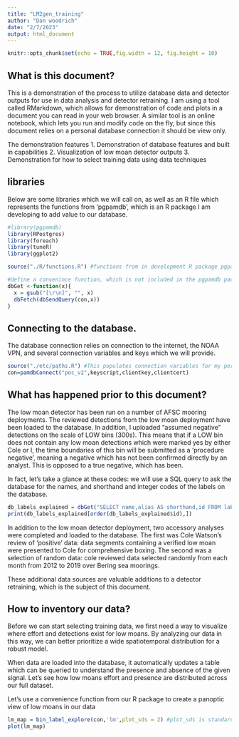 ```yaml
---
title: "LM2gen_training"
author: "Dan woodrich"
date: "2/7/2023"
output: html_document
---
```


```r
knitr::opts_chunk$set(echo = TRUE,fig.width = 12, fig.height = 10)
```

## What is this document? 

This is a demonstration of the process to utilize database data and detector outputs for use in data analysis and detector retraining. I am using a tool called RMarkdown, which allows for demonstration of code and plots in a document you can 
read in your web browser. A similar tool is an online notebook, which lets you run and modify code on the fly, but since this document relies on a personal database connection it should be view only. 

The demonstration features 
1. Demonstration of database features and built in capabilities
2. Visualization of low moan detector outputs
3. Demonstration for how to select training data using data techniques


## libraries

Below are some libraries which we will call on, as well as an R file which represents the functions from 'pgpamdb', which is an R package I am developing to add value to our database. 

```r
#library(pgpamdb) 
library(RPostgres)
library(foreach)
library(tuneR)
library(ggplot2)

source("./R/functions.R") #functions from in development R package pgpamdb

#define a convenince function, which is not included in the pgpamdb package
dbGet <-function(x){
  x = gsub("[\r\n]", "", x)
  dbFetch(dbSendQuery(con,x))
}

```
## Connecting to the database. 

The database connection relies on connection to the internet, the NOAA VPN, and several connection variables and keys which 
we will provide. 

```r
source("./etc/paths.R") #This populates connection variables for my personal user account to the database
con=pamdbConnect("poc_v2",keyscript,clientkey,clientcert)
```

## What has happened prior to this document? 

The low moan detector has been run on a number of AFSC mooring deployments. The reviewed detections from the low moan deployment have been loaded to the database. In addition, I uploaded "assumed negative" detections on the scale of LOW bins (300s). This means that if a LOW bin does not contain any low moan detections which were marked yes by either Cole or I, the time boundaries of this bin will be submitted as a 'procedure negative', meaning a negative which has not been confirmed directly by an analyst. This is opposed to a true negative, which has been. 

In fact, let's take a glance at these codes: we will use a SQL query to ask the database for the names, and shorthand and integer codes of the labels on the database. 

```r
db_labels_explained = dbGet("SELECT name,alias AS shorthand,id FROM label_codes")
print(db_labels_explained[order(db_labels_explained$id),])
```

In addition to the low moan detector deployment, two accessory analyses were completed and loaded to the database. The first was Cole Watson's review of 'positive' data: data segments containing a verified low moan were presented to Cole for comprehensive boxing. The second was a selection of random data: cole reviewed data selected randomly from each month from 2012 to 2019 over Bering sea moorings. 

These additional data sources are valuable additions to a detector retraining, which is the subject of this document. 

## How to inventory our data? 

Before we can start selecting training data, we first need a way to visualize where effort and detections exist for low moans. By analyzing our data in this way, we can better prioritize a wide spatiotemporal distribution for a robust model.

When data are loaded into the database, it automatically updates a table which can be queried to understand the presence and absence of the given signal. Let's see how low moans effort and presence are distributed across our full dataset. 

Let's use a convenience function from our R package to create a panoptic view of low moans in our data 

```r
lm_map = bin_label_explore(con,'lm',plot_sds = 2) #plot_sds is standard deviations for the color scale, defaults to 4
plot(lm_map)
```
